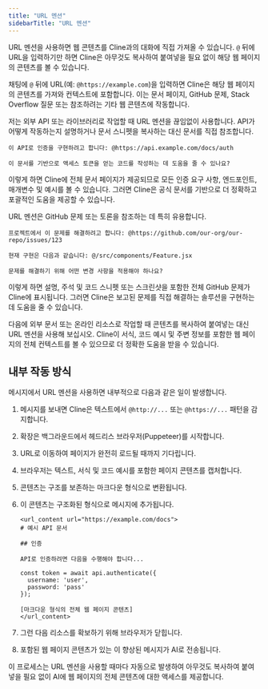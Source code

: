 ```yaml
---
title: "URL 멘션"
sidebarTitle: "URL 멘션"
---
```


URL 멘션을 사용하면 웹 콘텐츠를 Cline과의 대화에 직접 가져올 수 있습니다. `@` 뒤에 URL을 입력하기만 하면 Cline은 아무것도 복사하여 붙여넣을 필요 없이 해당 웹 페이지의 콘텐츠를 볼 수 있습니다.

채팅에 `@` 뒤에 URL(예: `@https://example.com`)을 입력하면 Cline은 해당 웹 페이지의 콘텐츠를 가져와 컨텍스트에 포함합니다. 이는 문서 페이지, GitHub 문제, Stack Overflow 질문 또는 참조하려는 기타 웹 콘텐츠에 작동합니다.

저는 외부 API 또는 라이브러리로 작업할 때 URL 멘션을 끊임없이 사용합니다. API가 어떻게 작동하는지 설명하거나 문서 스니펫을 복사하는 대신 문서를 직접 참조합니다.

```
이 API로 인증을 구현하려고 합니다: @https://api.example.com/docs/auth

이 문서를 기반으로 액세스 토큰을 얻는 코드를 작성하는 데 도움을 줄 수 있나요?
```

이렇게 하면 Cline에 전체 문서 페이지가 제공되므로 모든 인증 요구 사항, 엔드포인트, 매개변수 및 예시를 볼 수 있습니다. 그러면 Cline은 공식 문서를 기반으로 더 정확하고 포괄적인 도움을 제공할 수 있습니다.

URL 멘션은 GitHub 문제 또는 토론을 참조하는 데 특히 유용합니다.

```
프로젝트에서 이 문제를 해결하려고 합니다: @https://github.com/our-org/our-repo/issues/123

현재 구현은 다음과 같습니다: @/src/components/Feature.jsx

문제를 해결하기 위해 어떤 변경 사항을 적용해야 하나요?
```

이렇게 하면 설명, 주석 및 코드 스니펫 또는 스크린샷을 포함한 전체 GitHub 문제가 Cline에 표시됩니다. 그러면 Cline은 보고된 문제를 직접 해결하는 솔루션을 구현하는 데 도움을 줄 수 있습니다.

다음에 외부 문서 또는 온라인 리소스로 작업할 때 콘텐츠를 복사하여 붙여넣는 대신 URL 멘션을 사용해 보십시오. Cline이 서식, 코드 예시 및 주변 정보를 포함한 웹 페이지의 전체 컨텍스트를 볼 수 있으므로 더 정확한 도움을 받을 수 있습니다.

## 내부 작동 방식

메시지에서 URL 멘션을 사용하면 내부적으로 다음과 같은 일이 발생합니다.

1.  메시지를 보내면 Cline은 텍스트에서 `@http://...` 또는 `@https://...` 패턴을 감지합니다.
2.  확장은 백그라운드에서 헤드리스 브라우저(Puppeteer)를 시작합니다.
3.  URL로 이동하여 페이지가 완전히 로드될 때까지 기다립니다.
4.  브라우저는 텍스트, 서식 및 코드 예시를 포함한 페이지 콘텐츠를 캡처합니다.
5.  콘텐츠는 구조를 보존하는 마크다운 형식으로 변환됩니다.
6.  이 콘텐츠는 구조화된 형식으로 메시지에 추가됩니다.

    ```
    <url_content url="https://example.com/docs">
    # 예시 API 문서

    ## 인증

    API로 인증하려면 다음을 수행해야 합니다...

    const token = await api.authenticate({
      username: 'user',
      password: 'pass'
    });

    [마크다운 형식의 전체 웹 페이지 콘텐츠]
    </url_content>
    ```

7.  그런 다음 리소스를 확보하기 위해 브라우저가 닫힙니다.
8.  포함된 웹 페이지 콘텐츠가 있는 이 향상된 메시지가 AI로 전송됩니다.

이 프로세스는 URL 멘션을 사용할 때마다 자동으로 발생하여 아무것도 복사하여 붙여넣을 필요 없이 AI에 웹 페이지의 전체 콘텐츠에 대한 액세스를 제공합니다.
